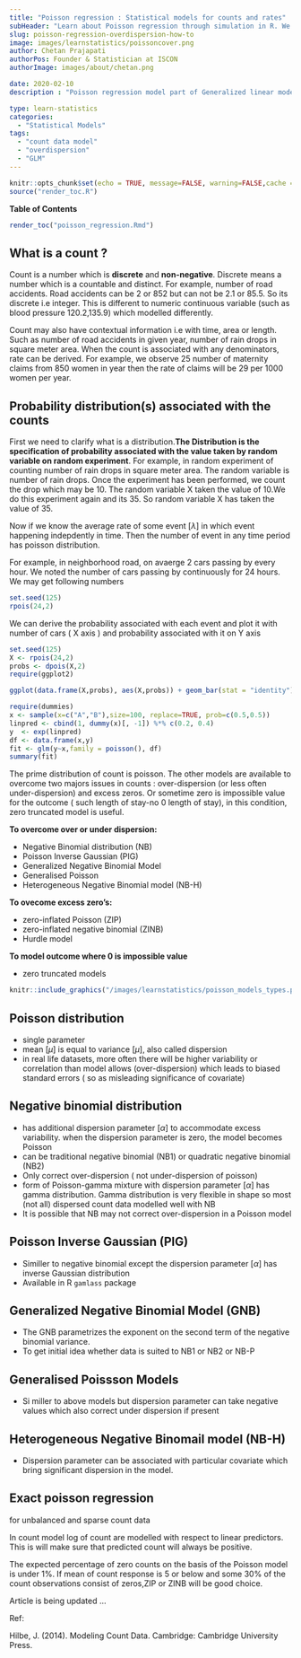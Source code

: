 ```yaml
---
title: "Poisson regression : Statistical models for counts and rates"
subHeader: "Learn about Poisson regression through simulation in R. We will explore the assumptions of Poisson model. If the data do not met the assumption, we will learn about other alternative models"
slug: poisson-regression-overdispersion-how-to
image: images/learnstatistics/poissoncover.png
author: Chetan Prajapati
authorPos: Founder & Statistician at ISCON
authorImage: images/about/chetan.png

date: 2020-02-10
description : "Poisson regression model part of Generalized linear models (GLM), its statistical assumptions and interpretation (risk ratio). Also about zero-inflated,negative binomial and generalized poisson models"

type: learn-statistics
categories: 
  - "Statistical Models"
tags:
  - "count data model"
  - "overdispersion"
  - "GLM"
---
```



```r
knitr::opts_chunk$set(echo = TRUE, message=FALSE, warning=FALSE,cache = TRUE, autodep = TRUE)
source("render_toc.R")
```
<strong>Table of Contents </strong>

```r
render_toc("poisson_regression.Rmd")
```


##  What is a count ?

Count is a number which is **discrete** and **non-negative**. Discrete means a number which is a countable and distinct. For example, number of road accidents. Road accidents can be 2 or 852 but can not be 2.1 or 85.5. So its discrete i.e integer. This is different to numeric continuous variable (such as blood pressure 120.2,135.9) which modelled differently.

Count may also have contextual information i.e with time, area or length. Such as number of road accidents in given year, number of rain drops in square meter area. When the count is associated with any denominators, rate can be derived. For example, we observe 25 number of maternity claims from 850 women in  year then the rate of claims will be 29 per 1000 women per year.


## Probability distribution(s) associated with the counts

First we need to clarify what is a distribution.**The Distribution is the specification of probability associated with the value taken by random variable on random experiment**. For example, in random experiment of counting number of rain drops in square meter area. The random variable is number of rain drops. Once the experiment has been performed, we count the drop which may be 10. The random variable X taken the value of 10.We do this experiment again and its 35. So random variable X has taken the value of 35.

Now if we know the average rate of some event $[\lambda]$ in which event happening indepdently in time. Then the number of event in any time period has poisson distribution.

For example, in neighborhood road, on avaerge 2 cars passing by every hour. We noted the number of cars passing by continuously for 24 hours. We may get following numbers

```r
set.seed(125)
rpois(24,2)
```

We can derive the probability associated with each event and plot it with number of cars ( X axis ) and probability associated with it on Y axis

```r
set.seed(125)
X <- rpois(24,2)
probs <- dpois(X,2)
require(ggplot2)

ggplot(data.frame(X,probs), aes(X,probs)) + geom_bar(stat = "identity") + scale_x_continuous(breaks=seq(0,5,by=1)) + theme_classic()

```

```r
require(dummies)
x <- sample(x=c("A","B"),size=100, replace=TRUE, prob=c(0.5,0.5)) 
linpred <- cbind(1, dummy(x)[, -1]) %*% c(0.2, 0.4) 
y  <- exp(linpred) 
df <- data.frame(x,y)
fit <- glm(y~x,family = poisson(), df)
summary(fit)
```


The prime distribution of count is poisson. The other models are available to overcome two majors issues in counts : over-dispersion (or less often under-dispersion) and excess zeros. Or sometime zero is impossible value for the outcome ( such length of stay-no 0 length of stay), in this condition, zero truncated model is useful.
 
**To overcome over or under dispersion:** 

+ Negative Binomial distribution (NB)
+ Poisson Inverse Gaussian (PIG)
+ Generalized Negative Binomial Model
+ Generalised Poisson 
+ Heterogeneous Negative Binomial model (NB-H)

**To ovecome excess zero's:**

+ zero-inflated Poisson (ZIP)
+ zero-inflated negative binomial (ZINB)
+ Hurdle model

**To model outcome where 0 is impossible value**

+ zero truncated models


```r
knitr::include_graphics("/images/learnstatistics/poisson_models_types.png",error = FALSE)

```

## Poisson distribution

+ single parameter
+ mean $[\mu]$ is equal to variance $[\mu]$, also called dispersion
+ in real life datasets, more often there will be higher variability or correlation than model allows (over-dispersion) which leads to biased standard errors ( so as misleading significance of covariate)

## Negative binomial distribution

+ has additional dispersion parameter $[\alpha]$ to accommodate excess variability. when the dispersion parameter is zero,
the model becomes Poisson
+ can be traditional negative binomial (NB1) or quadratic negative binomial (NB2)
+ Only correct over-dispersion ( not under-dispersion of poisson)
+ form of Poisson-gamma mixture with  dispersion parameter $[\alpha]$ has gamma distribution. Gamma distribution is very flexible in shape so most (not all) dispersed count data modelled well with NB
+ It is possible that NB may not correct over-dispersion in a Poisson model

## Poisson Inverse Gaussian (PIG)

+ Similler to negative binomial except the dispersion parameter $[\alpha]$ has inverse Gaussian distribution
+ Available in R `gamlass` package

## Generalized Negative Binomial Model (GNB)

+ The GNB parametrizes the exponent on the second term of the
negative binomial variance.
+ To get initial idea whether data is suited to NB1 or NB2 or NB-P


## Generalised Poissson Models

+ Si miller to above models but dispersion parameter can take negative values which also correct under dispersion if present

## Heterogeneous Negative Binomail model (NB-H)

+ Dispersion parameter can be associated with particular covariate which bring significant dispersion in the model.

## Exact poisson regression

for unbalanced and sparse count data



In count model log of count are modelled with respect to linear predictors. This is will make sure that predicted count will always be positive.

The expected percentage of zero counts on the basis of the Poisson
model is under 1%. If mean of count response is 5 or below and some 30% of the count observations consist of zeros,ZIP or ZINB will be good choice.

Article is being updated ...


Ref:

Hilbe, J. (2014). Modeling Count Data. Cambridge: Cambridge University Press.

